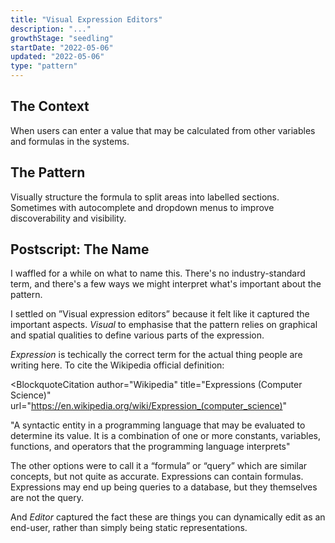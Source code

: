 ```yaml
---
title: "Visual Expression Editors"
description: "..."
growthStage: "seedling"
startDate: "2022-05-06"
updated: "2022-05-06"
type: "pattern"
---
```


<h2 className="micro">The Context</h2>

When users can enter a value that may be calculated from other variables and formulas in the systems.

<Spacer size="small" />

<h2 className="micro">The Pattern</h2>

Visually structure the formula to split areas into labelled sections. Sometimes with autocomplete and dropdown menus to improve discoverability and visibility.

<Spacer size="small" />

<h2 className="micro">Postscript: The Name</h2>

I waffled for a while on what to name this. There's no industry-standard term, and there's a few ways we might interpret what's important about the pattern.

I settled on ”Visual expression editors” because it felt like it captured the important aspects. _Visual_ to emphasise that the pattern relies on graphical and spatial qualities to define various parts of the expression.

_Expression_ is techically the correct term for the actual thing people are writing here. To cite the Wikipedia official definition:

<BlockquoteCitation
  author="Wikipedia"
  title="Expressions (Computer Science)"
  url="https://en.wikipedia.org/wiki/Expression_(computer_science)"
>
  "A syntactic entity in a programming language that may be evaluated to
  determine its value. It is a combination of one or more constants, variables,
  functions, and operators that the programming language interprets"
</BlockquoteCitation>

The other options were to call it a “formula” or “query” which are similar concepts, but not quite as accurate. Expressions can contain formulas. Expressions may end up being queries to a database, but they themselves are not the query.

And _Editor_ captured the fact these are things you can dynamically edit as an end-user, rather than simply being static representations.
